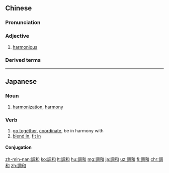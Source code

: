 {{also|调和}}
==Chinese==
{{zh-forms|s=调和}}

===Pronunciation===
{{zh-pron
|m=tiáohé
|c=tiu4 wo4
|h=pfs=thiàu-fò
|mn=tiâu-hô/qz:tiâu-hô͘
|cat=a
}}

===Adjective===
{{zh-adj}}

# [[harmonious]]

===Derived terms===
{{zh-der|調和漆}}

{{zh-cat|Advanced}}

----

==Japanese==
{{ja-kanjitab|ちょう|わ|yomi=on}}

===Noun===
{{ja-noun|ちょうわ}}

# [[harmonization]], [[harmony]]

===Verb===
{{ja-verb-suru|ちょうわ}}

# [[go together]], [[coordinate]], be in harmony with
# [[blend in]], [[fit in]]

====Conjugation====
{{ja-suru|ちょうわ}}

[[zh-min-nan:調和]]
[[ko:調和]]
[[lt:調和]]
[[hu:調和]]
[[mg:調和]]
[[ja:調和]]
[[uz:調和]]
[[fi:調和]]
[[chr:調和]]
[[zh:調和]]